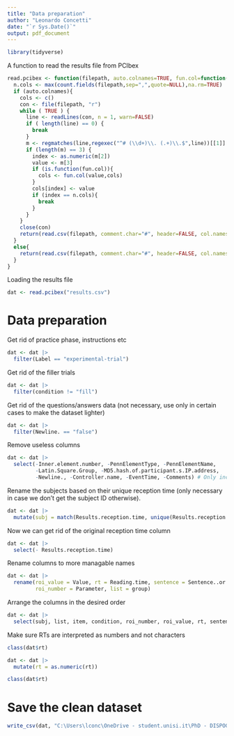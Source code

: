 ```yaml
---
title: "Data preparation"
author: "Leonardo Concetti"
date: "`r Sys.Date()`"
output: pdf_document
---
```


```r

library(tidyverse)

```


A function to read the results file from PCIbex 

```r

read.pcibex <- function(filepath, auto.colnames=TRUE, fun.col=function(col,cols){cols[cols==col]<-paste(col,"Ibex",sep=".");return(cols)}) {
  n.cols <- max(count.fields(filepath,sep=",",quote=NULL),na.rm=TRUE)
  if (auto.colnames){
    cols <- c()
    con <- file(filepath, "r")
    while ( TRUE ) {
      line <- readLines(con, n = 1, warn=FALSE)
      if ( length(line) == 0) {
        break
      }
      m <- regmatches(line,regexec("^# (\\d+)\\. (.+)\\.$",line))[[1]]
      if (length(m) == 3) {
        index <- as.numeric(m[2])
        value <- m[3]
        if (is.function(fun.col)){
          cols <- fun.col(value,cols)
        }
        cols[index] <- value
        if (index == n.cols){
          break
        }
      }
    }
    close(con)
    return(read.csv(filepath, comment.char="#", header=FALSE, col.names=cols))
  }
  else{
    return(read.csv(filepath, comment.char="#", header=FALSE, col.names=seq(1:n.cols)))
  }
}

```


Loading the results file

```r

dat <- read.pcibex("results.csv")

```


# Data preparation


Get rid of practice phase, instructions etc

```r

dat <- dat |> 
  filter(Label == "experimental-trial")

```


Get rid of the filler trials

```r

dat <- dat |> 
  filter(condition != "fill")

```


Get rid of the questions/answers data (not necessary, use only in certain cases to make the dataset lighter)

```r

dat <- dat |> 
  filter(Newline. == "false")

```


Remove useless columns

```r

dat <- dat |> 
  select(-Inner.element.number, -PennElementType, -PennElementName,
         -Latin.Square.Group, -MD5.hash.of.participant.s.IP.address,
         -Newline., -Controller.name, -EventTime, -Comments) # Only include "-Newline." in case we removed questions/answers

```


Rename the subjects based on their unique reception time (only necessary in case we don't get the subject ID otherwise).

```r

dat <- dat |> 
  mutate(subj = match(Results.reception.time, unique(Results.reception.time)))

```


Now we can get rid of the original reception time column

```r

dat <- dat |> 
  select(- Results.reception.time)

```


Rename columns to more managable names 

```r

dat <- dat |> 
  rename(roi_value = Value, rt = Reading.time, sentence = Sentence..or.sentence.MD5.,
         roi_number = Parameter, list = group)

```


Arrange the columns in the desired order

```r

dat <- dat |> 
  select(subj, list, item, condition, roi_number, roi_value, rt, sentence)

```


Make sure RTs are interpreted as numbers and not characters

```r

class(dat$rt)

dat <- dat |> 
  mutate(rt = as.numeric(rt))

class(dat$rt)

```


# Save the clean dataset 

```r

write_csv(dat, "C:\Users\lconc\OneDrive - student.unisi.it\PhD - DISPOC\Projects\2 - Year 2\coordination_retrieval\coord_spr.csv")

```